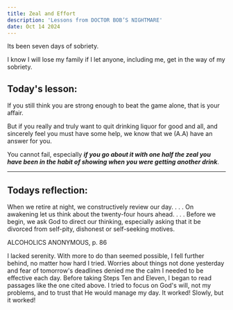 ```yaml
---
title: Zeal and Effort
description: 'Lessons from DOCTOR BOB’S NIGHTMARE'
date: Oct 14 2024
---
```


Its been seven days of sobriety.

I know I will lose my family if I let anyone, including me, get in the way of my sobriety.

## Today's lesson:

If you still think you are strong
enough to beat the game alone, that is your affair.

But if you really and truly want to quit drinking
liquor for good and all, and sincerely feel you
must have some help, we know that we (A.A) have an answer
for you.

You cannot fail, especially **_if you go about it with one half
the zeal you have been in the habit of showing when
you were getting another drink_**.

---

## Todays reflection:

When we retire at night, we constructively review our day. . . . On awakening let us think about the twenty-four hours ahead. . . . Before we begin, we ask God to direct our thinking, especially asking that it be divorced from self-pity, dishonest or self-seeking motives.

ALCOHOLICS ANONYMOUS, p. 86

I lacked serenity. With more to do than seemed possible, I fell further behind, no matter how hard I tried. Worries about things not done yesterday and fear of tomorrow's deadlines denied me the calm I needed to be effective each day. Before taking Steps Ten and Eleven, I began to read passages like the one cited above. I tried to focus on God's will, not my problems, and to trust that He would manage my day. It worked! Slowly, but it worked!
